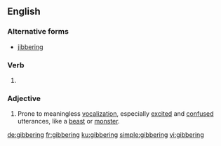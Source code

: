 ==English==

===Alternative forms===
* [[jibbering]]

===Verb===
{{head|en|present participle}}

# {{present participle of|gibber|lang=en|nocat=1}}

===Adjective===
# Prone to meaningless [[vocalization]], especially [[excited]] and [[confused]] utterances, like a [[beast]] or [[monster]].

[[de:gibbering]]
[[fr:gibbering]]
[[ku:gibbering]]
[[simple:gibbering]]
[[vi:gibbering]]